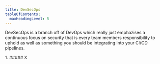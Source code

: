 ```yaml
---
title: DevSecOps
tableOfContents:
  maxHeadingLevel: 5
---
```



DevSecOps is a branch off of DevOps which really just emphazises a continuous focus on security that is every team members responsibility to uphold as well as something you should be integrating into your CI/CD pipelines.

<Steps>1. ##### X</Steps>
